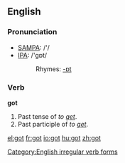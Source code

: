 ==English==

{{rank|de|whole|find|191|got|let|world|thing}}

=== Pronunciation ===
*[[w:SAMPA|SAMPA]]: /'/
*[[w:IPA|IPA]]: /'gɒt/
*:Rhymes: [[Rhymes:English:-ɒt|-ɒt]]

=== Verb ===
'''got'''
#Past tense of ''to [[get]]''.
#Past participle of ''to [[get]]''.

[[Category:English irregular verb forms]]

[[el:got]]
[[fr:got]]
[[io:got]]
[[hu:got]]
[[zh:got]]